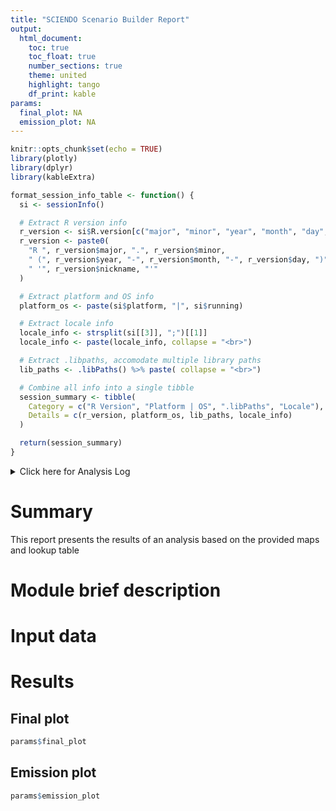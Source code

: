 ```yaml
---
title: "SCIENDO Scenario Builder Report"
output: 
  html_document:
    toc: true
    toc_float: true
    number_sections: true
    theme: united
    highlight: tango
    df_print: kable
params:
  final_plot: NA
  emission_plot: NA
---
```



```r
knitr::opts_chunk$set(echo = TRUE)
library(plotly)
library(dplyr)
library(kableExtra)

format_session_info_table <- function() {
  si <- sessionInfo()

  # Extract R version info
  r_version <- si$R.version[c("major", "minor", "year", "month", "day", "nickname")]
  r_version <- paste0(
    "R ", r_version$major, ".", r_version$minor,
    " (", r_version$year, "-", r_version$month, "-", r_version$day, ")",
    " '", r_version$nickname, "'"
  )

  # Extract platform and OS info
  platform_os <- paste(si$platform, "|", si$running)

  # Extract locale info
  locale_info <- strsplit(si[[3]], ";")[[1]]
  locale_info <- paste(locale_info, collapse = "<br>")

  # Extract .libpaths, accomodate multiple library paths
  lib_paths <- .libPaths() %>% paste( collapse = "<br>")

  # Combine all info into a single tibble
  session_summary <- tibble(
    Category = c("R Version", "Platform | OS", ".libPaths", "Locale"),
    Details = c(r_version, platform_os, lib_paths, locale_info)
  )

  return(session_summary)
}
```

<details>

<summary>Click here for Analysis Log</summary>

```r

analysis_log <- tribble(
  ~Category,                   ~Details,
  "Input Data and Parameters", "",
  "1. Landcover map", "",
  "Output Files", "",
  "Output Workspace", "",
  "1. Focal Area Map", "",
  "Session Summary", "",
) %>% rbind(format_session_info_table())

analysis_log %>% kbl(caption = "Analysis Log", escape = FALSE) %>%
  kable_paper("hover", full_width = F )
```

</details>

# Summary

This report presents the results of an analysis based on the provided maps and lookup table

# Module brief description

# Input data

# Results

## Final plot

```r
params$final_plot
```

## Emission plot

```r
params$emission_plot
```
